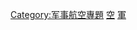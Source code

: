 {{empty category}}
{{Articles by Quality|topic=軍事航空|project=軍事航空|format=TOC}}
{{portal box|軍事航空}}
{{catmore1|[[Wikipedia:軍事航空專題|Wikipedia:軍事航空專題]]}}
[[Category:军事航空專題|Category:军事航空專題]]
[[Category:各等級軍事條目|空]]
[[Category:各等级航空條目|軍]]